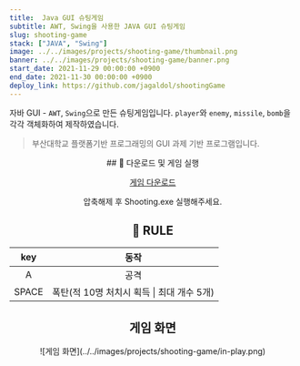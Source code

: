 ```yaml
---
title:  Java GUI 슈팅게임
subtitle: AWT, Swing을 사용한 JAVA GUI 슈팅게임
slug: shooting-game
stack: ["JAVA", "Swing"]
image: ../../images/projects/shooting-game/thumbnail.png
banner: ../../images/projects/shooting-game/banner.png
start_date: 2021-11-29 00:00:00 +0900
end_date: 2021-11-30 00:00:00 +0900
deploy_link: https://github.com/jagaldol/shootingGame
---
```


자바 GUI - `AWT`, `Swing`으로 만든 슈팅게임입니다. `player`와 `enemy`, `missile`, `bomb`을 각각 객체화하여 제작하였습니다.


> 부산대학교 플랫폼기반 프로그래밍의 GUI 과제 기반 프로그램입니다.

<div align="center">
  ## 💾 다운로드 및 게임 실행

  <a href="https://drive.google.com/file/d/1rfy34QBUEdd9-Jp1xO71wxQ47ngTnx1r/view?usp=drive_link" download>게임 다운로드</a>

  압축해제 후 Shooting.exe 실행해주세요.

  ## 📗 RULE

  | key        | 동작        |
  |:------------:|:-----------:|
  | A          | 공격        |
  | SPACE      | 폭탄(적 10명 처치시 획득 \| 최대 개수 5개) |


  ## 게임 화면

  <p>
    ![게임 화면](../../images/projects/shooting-game/in-play.png)
  </p>
</div>